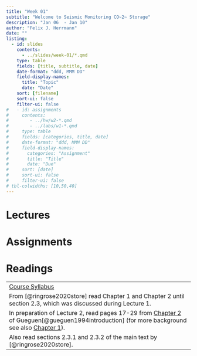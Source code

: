 ```yaml
---
title: "Week 01"
subtitle: "Welcome to Seismic Monitoring CO~2~ Storage"
description: "Jan 06  - Jan 10"
author: "Felix J. Herrmann"
date: ""
listing:
  - id: slides
    contents:
      - ../slides/week-01/*.qmd
    type: table
    fields: [title, subtitle, date]
    date-format: "ddd, MMM DD"
    field-display-names:
      title: "Topic"
      date: "Date"
    sort: [filename]
    sort-ui: false
    filter-ui: false
#   - id: assignments
#     contents:
#        - ../hw/w2-*.qmd
#        - ../labs/w1-*.qmd
#     type: table
#     fields: [categories, title, date]
#     date-format: "ddd, MMM DD"
#     field-display-names:
#       categories: "Assignment"
#       title: "Title"
#       date: "Due"
#     sort: [date]
#     sort-ui: false
#     filter-ui: false
# tbl-colwidths: [10,50,40]
---
```


# Lectures

::: {#slides}
:::

# Assignments

::: {#assignments}
:::


# Readings

|  |
|------------------------------------------------------------------------|
| [Course Syllabus](../syllabus.qmd) |
| From [@ringrose2020store] read Chapter 1 and Chapter 2 until section 2.3, which was discussed during Lecture 1. |
| In preparation of Lecture 2, read pages 17-29 from [Chapter 2](https://www.dropbox.com/s/10jxkl4sqz9cpno/chapter2gueguen.pdf?dl=0) of Gueguen[@gueguen1994introduction] (for more background see also [Chapter 1](https://www.dropbox.com/s/gas1x4fswnhno3w/chapter1gueguen.pdf?dl=0)). |
| Also read sections 2.3.1 and 2.3.2 of the main text by [@ringrose2020store]. |